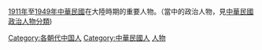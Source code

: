 [[1911年|1911年]]至[[1949年|1949年]][[中華民國|中華民國]]在大陸時期的重要人物。（當中的政治人物，見[[:category:中華民國政治人物|中華民國政治人物分類]])

[[Category:各朝代中国人|Category:各朝代中国人]]
[[Category:中華民國人|Category:中華民國人]]
[[Category:中華民國大陸時期相關人物|人物]]